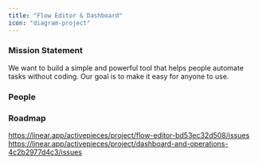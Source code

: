 ```yaml
---
title: "Flow Editor & Dashboard"
icon: "diagram-project"
---
```



### Mission Statement

We want to build a simple and powerful tool that helps people automate tasks without coding. Our goal is to make it easy for anyone to use.


### People

<CardGroup col={3}>
<Snippet file="profile/abdulyki.mdx" />
</CardGroup>


### Roadmap

https://linear.app/activepieces/project/flow-editor-bd53ec32d508/issues
https://linear.app/activepieces/project/dashboard-and-operations-4c2b2977d4c3/issues